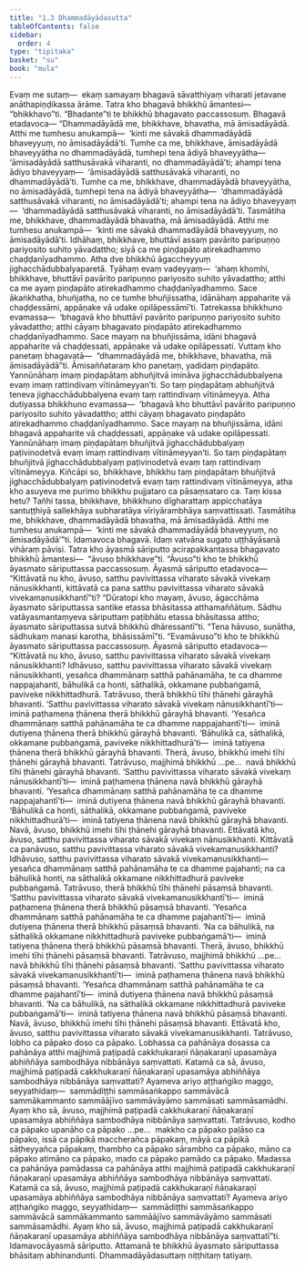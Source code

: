 ```yaml
---
title: "1.3 Dhammadāyādasutta"
tableOfContents: false
sidebar:
  order: 4
type: "tipitaka"
basket: "su"
book: "mula"
---
```



<DynamicBreadcrumb />

<Division number="29" book="mula" bookNo="9" page="15">

<Paragraph number="83" book="mula">
Evaṃ me sutaṃ—  ekaṃ samayaṃ bhagavā sāvatthiyaṃ viharati jetavane anāthapiṇḍikassa ārāme. Tatra kho bhagavā bhikkhū āmantesi—  “bhikkhavo”ti. “Bhadante”ti te bhikkhū bhagavato paccassosuṃ. Bhagavā etadavoca—
</Paragraph>

<Paragraph number="84" book="mula">
“Dhammadāyādā me, bhikkhave, bhavatha, mā āmisadāyādā. Atthi me tumhesu anukampā—  ‘kinti me sāvakā dhammadāyādā bhaveyyuṃ, no āmisadāyādā’ti. Tumhe ca me, bhikkhave, āmisadāyādā bhaveyyātha no dhammadāyādā, tumhepi tena ādiyā bhaveyyātha—  ‘āmisadāyādā satthusāvakā viharanti, no dhammadāyādā’ti; ahampi tena ādiyo bhaveyyaṃ—  ‘āmisadāyādā satthusāvakā viharanti, no dhammadāyādā’ti. Tumhe ca me, bhikkhave, dhammadāyādā bhaveyyātha, no āmisadāyādā, tumhepi tena na ādiyā bhaveyyātha—  ‘dhammadāyādā satthusāvakā viharanti, no āmisadāyādā’ti; ahampi tena na ādiyo bhaveyyaṃ—  ‘dhammadāyādā satthusāvakā viharanti, no āmisadāyādā’ti. Tasmātiha me, bhikkhave, dhammadāyādā bhavatha, mā āmisadāyādā. Atthi me tumhesu anukampā—  ‘kinti me sāvakā dhammadāyādā bhaveyyuṃ, no āmisadāyādā’ti.
</Paragraph>

</Division>
<Division number="30" book="mula" bookNo="9" page="16">

<Paragraph number="85" book="mula">
Idhāhaṃ, bhikkhave, bhuttāvī assaṃ pavārito paripuṇṇo pariyosito suhito yāvadattho; siyā ca me piṇḍapāto atirekadhammo chaḍḍanīyadhammo. Atha dve bhikkhū āgaccheyyuṃ jighacchādubbalyaparetā. Tyāhaṃ evaṃ vadeyyaṃ—  ‘ahaṃ khomhi, bhikkhave, bhuttāvī pavārito paripuṇṇo pariyosito suhito yāvadattho; atthi ca me ayaṃ piṇḍapāto atirekadhammo chaḍḍanīyadhammo. Sace ākaṅkhatha, bhuñjatha, no ce tumhe bhuñjissatha, idānāhaṃ appaharite vā chaḍḍessāmi, appāṇake vā udake opilāpessāmī’ti.
</Paragraph>

<Paragraph number="86" book="mula">
Tatrekassa bhikkhuno evamassa—  ‘bhagavā kho bhuttāvī pavārito paripuṇṇo pariyosito suhito yāvadattho; atthi cāyaṃ bhagavato piṇḍapāto atirekadhammo chaḍḍanīyadhammo. Sace mayaṃ na bhuñjissāma, idāni bhagavā appaharite vā chaḍḍessati, appāṇake vā udake opilāpessati. Vuttaṃ kho panetaṃ bhagavatā—  “dhammadāyādā me, bhikkhave, bhavatha, mā āmisadāyādā”ti. Āmisaññataraṃ kho panetaṃ, yadidaṃ piṇḍapāto. Yannūnāhaṃ imaṃ piṇḍapātaṃ abhuñjitvā imināva jighacchādubbalyena evaṃ imaṃ rattindivaṃ vītināmeyyan’ti. So taṃ piṇḍapātaṃ abhuñjitvā teneva jighacchādubbalyena evaṃ taṃ rattindivaṃ vītināmeyya.
</Paragraph>

<Paragraph number="87" book="mula">
Atha dutiyassa bhikkhuno evamassa—  ‘bhagavā kho bhuttāvī pavārito paripuṇṇo pariyosito suhito yāvadattho; atthi cāyaṃ bhagavato piṇḍapāto atirekadhammo chaḍḍanīyadhammo. Sace mayaṃ na bhuñjissāma, idāni bhagavā appaharite vā chaḍḍessati, appāṇake vā udake opilāpessati. Yannūnāhaṃ imaṃ piṇḍapātaṃ bhuñjitvā jighacchādubbalyaṃ paṭivinodetvā evaṃ imaṃ rattindivaṃ vītināmeyyan’ti. So taṃ piṇḍapātaṃ bhuñjitvā jighacchādubbalyaṃ paṭivinodetvā evaṃ taṃ rattindivaṃ vītināmeyya.
</Paragraph>

<Paragraph number="88" book="mula">
Kiñcāpi so, bhikkhave, bhikkhu taṃ piṇḍapātaṃ bhuñjitvā jighacchādubbalyaṃ paṭivinodetvā evaṃ taṃ rattindivaṃ vītināmeyya, atha kho asuyeva me purimo bhikkhu pujjataro ca pāsaṃsataro ca. Taṃ kissa hetu? Tañhi tassa, bhikkhave, bhikkhuno dīgharattaṃ appicchatāya santuṭṭhiyā sallekhāya subharatāya vīriyārambhāya saṃvattissati. Tasmātiha me, bhikkhave, dhammadāyādā bhavatha, mā āmisadāyādā. Atthi me tumhesu anukampā—  ‘kinti me sāvakā dhammadāyādā bhaveyyuṃ, no āmisadāyādā’”ti.
</Paragraph>

<Paragraph number="89" book="mula">
Idamavoca bhagavā. Idaṃ vatvāna sugato uṭṭhāyāsanā vihāraṃ pāvisi.
</Paragraph>

</Division>
<Division number="31" book="mula" bookNo="9" page="17">

<Paragraph number="90" book="mula">
Tatra kho āyasmā sāriputto acirapakkantassa bhagavato bhikkhū āmantesi—  “āvuso bhikkhave”ti. “Āvuso”ti kho te bhikkhū āyasmato sāriputtassa paccassosuṃ. Āyasmā sāriputto etadavoca—
</Paragraph>

<Paragraph number="91" book="mula">
“Kittāvatā nu kho, āvuso, satthu pavivittassa viharato sāvakā vivekaṃ nānusikkhanti, kittāvatā ca pana satthu pavivittassa viharato sāvakā vivekamanusikkhantī”ti? “Dūratopi kho mayaṃ, āvuso, āgacchāma āyasmato sāriputtassa santike etassa bhāsitassa atthamaññātuṃ. Sādhu vatāyasmantaṃyeva sāriputtaṃ paṭibhātu etassa bhāsitassa attho; āyasmato sāriputtassa sutvā bhikkhū dhāressantī”ti. “Tena hāvuso, suṇātha, sādhukaṃ manasi karotha, bhāsissāmī”ti. “Evamāvuso”ti kho te bhikkhū āyasmato sāriputtassa paccassosuṃ. Āyasmā sāriputto etadavoca—
</Paragraph>

<Paragraph number="92" book="mula">
“Kittāvatā nu kho, āvuso, satthu pavivittassa viharato sāvakā vivekaṃ nānusikkhanti? Idhāvuso, satthu pavivittassa viharato sāvakā vivekaṃ nānusikkhanti, yesañca dhammānaṃ satthā pahānamāha, te ca dhamme nappajahanti, bāhulikā ca honti, sāthalikā, okkamane pubbaṅgamā, paviveke nikkhittadhurā. Tatrāvuso, therā bhikkhū tīhi ṭhānehi gārayhā bhavanti. ‘Satthu pavivittassa viharato sāvakā vivekaṃ nānusikkhantī’ti—  iminā paṭhamena ṭhānena therā bhikkhū gārayhā bhavanti. ‘Yesañca dhammānaṃ satthā pahānamāha te ca dhamme nappajahantī’ti—  iminā dutiyena ṭhānena therā bhikkhū gārayhā bhavanti. ‘Bāhulikā ca, sāthalikā, okkamane pubbaṅgamā, paviveke nikkhittadhurā’ti—  iminā tatiyena ṭhānena therā bhikkhū gārayhā bhavanti. Therā, āvuso, bhikkhū imehi tīhi ṭhānehi gārayhā bhavanti. Tatrāvuso, majjhimā bhikkhū …pe…  navā bhikkhū tīhi ṭhānehi gārayhā bhavanti. ‘Satthu pavivittassa viharato sāvakā vivekaṃ nānusikkhantī’ti—  iminā paṭhamena ṭhānena navā bhikkhū gārayhā bhavanti. ‘Yesañca dhammānaṃ satthā pahānamāha te ca dhamme nappajahantī’ti—  iminā dutiyena ṭhānena navā bhikkhū gārayhā bhavanti. ‘Bāhulikā ca honti, sāthalikā, okkamane pubbaṅgamā, paviveke nikkhittadhurā’ti—  iminā tatiyena ṭhānena navā bhikkhū gārayhā bhavanti. Navā, āvuso, bhikkhū imehi tīhi ṭhānehi gārayhā bhavanti. Ettāvatā kho, āvuso, satthu pavivittassa viharato sāvakā vivekaṃ nānusikkhanti.
</Paragraph>

</Division>
<Division number="32" book="mula" bookNo="9" page="18">

<Paragraph number="93" book="mula">
Kittāvatā ca panāvuso, satthu pavivittassa viharato sāvakā vivekamanusikkhanti? Idhāvuso, satthu pavivittassa viharato sāvakā vivekamanusikkhanti—  yesañca dhammānaṃ satthā pahānamāha te ca dhamme pajahanti; na ca bāhulikā honti, na sāthalikā okkamane nikkhittadhurā paviveke pubbaṅgamā. Tatrāvuso, therā bhikkhū tīhi ṭhānehi pāsaṃsā bhavanti. ‘Satthu pavivittassa viharato sāvakā vivekamanusikkhantī’ti—  iminā paṭhamena ṭhānena therā bhikkhū pāsaṃsā bhavanti. ‘Yesañca dhammānaṃ satthā pahānamāha te ca dhamme pajahantī’ti—  iminā dutiyena ṭhānena therā bhikkhū pāsaṃsā bhavanti. ‘Na ca bāhulikā, na sāthalikā okkamane nikkhittadhurā paviveke pubbaṅgamā’ti—  iminā tatiyena ṭhānena therā bhikkhū pāsaṃsā bhavanti. Therā, āvuso, bhikkhū imehi tīhi ṭhānehi pāsaṃsā bhavanti. Tatrāvuso, majjhimā bhikkhū …pe…  navā bhikkhū tīhi ṭhānehi pāsaṃsā bhavanti. ‘Satthu pavivittassa viharato sāvakā vivekamanusikkhantī’ti—  iminā paṭhamena ṭhānena navā bhikkhū pāsaṃsā bhavanti. ‘Yesañca dhammānaṃ satthā pahānamāha te ca dhamme pajahantī’ti—  iminā dutiyena ṭhānena navā bhikkhū pāsaṃsā bhavanti. ‘Na ca bāhulikā, na sāthalikā okkamane nikkhittadhurā paviveke pubbaṅgamā’ti—  iminā tatiyena ṭhānena navā bhikkhū pāsaṃsā bhavanti. Navā, āvuso, bhikkhū imehi tīhi ṭhānehi pāsaṃsā bhavanti. Ettāvatā kho, āvuso, satthu pavivittassa viharato sāvakā vivekamanusikkhanti.
</Paragraph>

</Division>
<Division number="33" book="mula" bookNo="9" page="19">

<Paragraph number="94" book="mula">
Tatrāvuso, lobho ca pāpako doso ca pāpako. Lobhassa ca pahānāya dosassa ca pahānāya atthi majjhimā paṭipadā cakkhukaraṇī ñāṇakaraṇī upasamāya abhiññāya sambodhāya nibbānāya saṃvattati. Katamā ca sā, āvuso, majjhimā paṭipadā cakkhukaraṇī ñāṇakaraṇī upasamāya abhiññāya sambodhāya nibbānāya saṃvattati? Ayameva ariyo aṭṭhaṅgiko maggo, seyyathidaṃ—  sammādiṭṭhi sammāsaṅkappo sammāvācā sammākammanto sammāājīvo sammāvāyāmo sammāsati sammāsamādhi. Ayaṃ kho sā, āvuso, majjhimā paṭipadā cakkhukaraṇī ñāṇakaraṇī upasamāya abhiññāya sambodhāya nibbānāya saṃvattati.
</Paragraph>

<Paragraph number="95" book="mula">
Tatrāvuso, kodho ca pāpako upanāho ca pāpako …pe…  makkho ca pāpako paḷāso ca pāpako, issā ca pāpikā maccherañca pāpakaṃ, māyā ca pāpikā sāṭheyyañca pāpakaṃ, thambho ca pāpako sārambho ca pāpako, māno ca pāpako atimāno ca pāpako, mado ca pāpako pamādo ca pāpako. Madassa ca pahānāya pamādassa ca pahānāya atthi majjhimā paṭipadā cakkhukaraṇī ñāṇakaraṇī upasamāya abhiññāya sambodhāya nibbānāya saṃvattati. Katamā ca sā, āvuso, majjhimā paṭipadā cakkhukaraṇī ñāṇakaraṇī upasamāya abhiññāya sambodhāya nibbānāya saṃvattati? Ayameva ariyo aṭṭhaṅgiko maggo, seyyathidaṃ—  sammādiṭṭhi sammāsaṅkappo sammāvācā sammākammanto sammāājīvo sammāvāyāmo sammāsati sammāsamādhi. Ayaṃ kho sā, āvuso, majjhimā paṭipadā cakkhukaraṇī ñāṇakaraṇī upasamāya abhiññāya sambodhāya nibbānāya saṃvattatī”ti.
</Paragraph>

<Paragraph number="96" book="mula">
Idamavocāyasmā sāriputto. Attamanā te bhikkhū āyasmato sāriputtassa bhāsitaṃ abhinandunti.

</Paragraph>
</Division>

<Paragraph number="97" type="center" book="mula">
Dhammadāyādasuttaṃ niṭṭhitaṃ tatiyaṃ.
</Paragraph>
